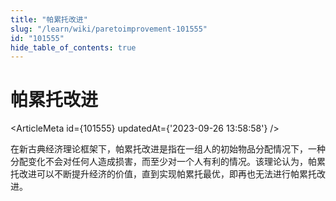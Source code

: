 ```yaml
---
title: "帕累托改进"
slug: "/learn/wiki/paretoimprovement-101555"
id: "101555"
hide_table_of_contents: true
---
```



# 帕累托改进

<ArticleMeta id={101555} updatedAt={'2023-09-26 13:58:58'} />
<div className='border-solid border-b border-t-0 my-4 border-[var(--ifm-color-gray-300)]' />

在新古典经济理论框架下，帕累托改进是指在一组人的初始物品分配情况下，一种分配变化不会对任何人造成损害，而至少对一个人有利的情况。该理论认为，帕累托改进可以不断提升经济的价值，直到实现帕累托最优，即再也无法进行帕累托改进。
